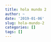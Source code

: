 ```yaml
---
title: hola mundo 2
author: ~
date: '2019-01-06'
slug: hola-mundo-2
categories: []
tags: []
---
```


